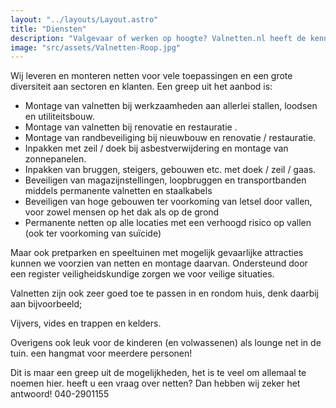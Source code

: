 ```yaml
---
layout: "../layouts/Layout.astro"
title: "Diensten"
description: "Valgevaar of werken op hoogte? Valnetten.nl heeft de kennis, materialen en monteurs om u hierbij te helpen."
image: "src/assets/Valnetten-Roop.jpg"
---
```


Wij leveren en monteren netten voor vele toepassingen en een grote diversiteit aan sectoren en klanten. Een greep uit het aanbod is:

- Montage van valnetten bij werkzaamheden aan allerlei stallen, loodsen en utiliteitsbouw.
- Montage van valnetten bij renovatie en restauratie .
- Montage van randbeveiliging bij nieuwbouw en renovatie / restauratie.
- Inpakken met zeil / doek bij asbestverwijdering en montage van zonnepanelen.
- Inpakken van bruggen, steigers, gebouwen etc. met doek / zeil / gaas.
- Beveiligen van magazijnstellingen, loopbruggen en transportbanden middels permanente valnetten en staalkabels
- Beveiligen van hoge gebouwen ter voorkoming van letsel door vallen, voor zowel mensen op het dak als op de grond
- Permanente netten op alle locaties met een verhoogd risico op vallen (ook ter voorkoming van suïcide)

Maar ook pretparken en speeltuinen met mogelijk gevaarlijke attracties kunnen we voorzien van netten en montage daarvan. Ondersteund door een register veiligheidskundige zorgen we voor veilige situaties.

Valnetten zijn ook zeer goed toe te passen in en rondom huis, denk daarbij aan bijvoorbeeld;

Vijvers, vides en trappen en kelders.

Overigens ook leuk voor de kinderen (en volwassenen) als lounge net in de tuin. een hangmat voor meerdere personen!

Dit is maar een greep uit de mogelijkheden, het is te veel om allemaal te noemen hier.
heeft u een vraag over netten? Dan hebben wij zeker het antwoord!
040-2901155
